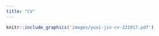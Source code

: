 ```yaml
---
title: "CV"
---
```


```r
knitr::include_graphics('images/yuxi-jin-cv-221017.pdf')
```
